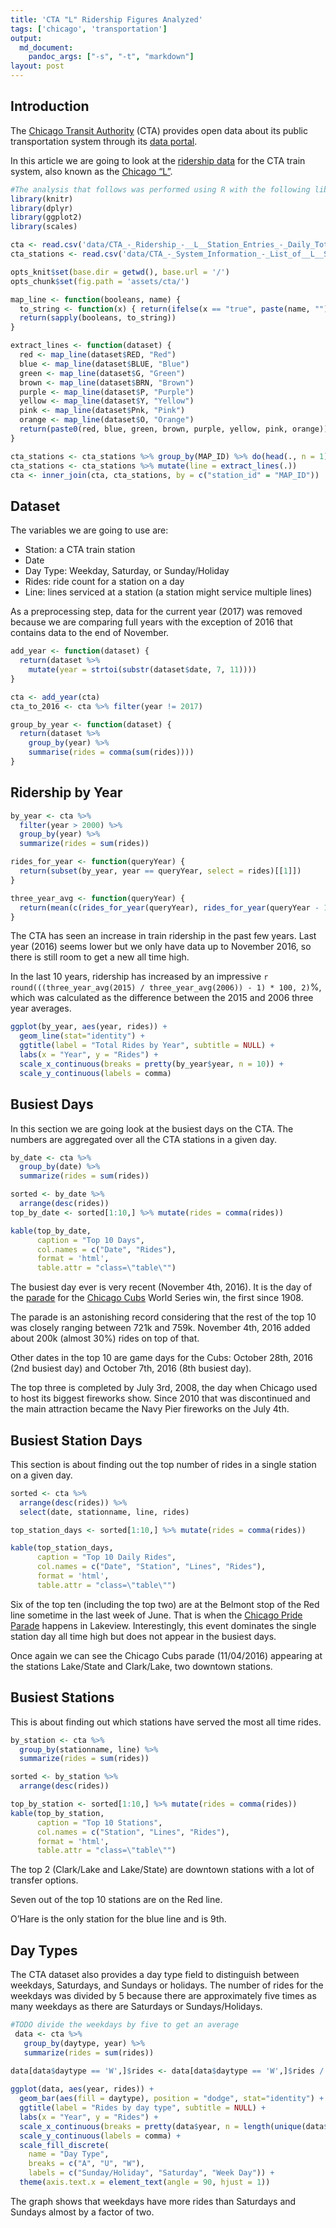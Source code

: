 ```yaml
---
title: 'CTA "L" Ridership Figures Analyzed'
tags: ['chicago', 'transportation']
output:
  md_document:
    pandoc_args: ["-s", "-t", "markdown"]
layout: post
---
```


## Introduction

The [Chicago Transit Authority](http://www.transitchicago.com/) (CTA) provides open data about its public transportation system through its [data portal](http://www.transitchicago.com/data/).

In this article we are going to look at the [ridership data](https://data.cityofchicago.org/Transportation/CTA-Ridership-L-Station-Entries-Daily-Totals/5neh-572f) for the CTA train system, also known as the [Chicago "L"](https://en.wikipedia.org/wiki/Chicago_%22L%22).

```r
#The analysis that follows was performed using R with the following libraries:
library(knitr)
library(dplyr)
library(ggplot2)
library(scales)
```

```r
cta <- read.csv('data/CTA_-_Ridership_-__L__Station_Entries_-_Daily_Totals.csv')
cta_stations <- read.csv('data/CTA_-_System_Information_-_List_of__L__Stops.csv')
```

```r
opts_knit$set(base.dir = getwd(), base.url = '/')
opts_chunk$set(fig.path = 'assets/cta/')
```

```r
map_line <- function(booleans, name) {
  to_string <- function(x) { return(ifelse(x == "true", paste(name, ""), "")) }
  return(sapply(booleans, to_string))
}

extract_lines <- function(dataset) {
  red <- map_line(dataset$RED, "Red")
  blue <- map_line(dataset$BLUE, "Blue")
  green <- map_line(dataset$G, "Green")
  brown <- map_line(dataset$BRN, "Brown")
  purple <- map_line(dataset$P, "Purple")
  yellow <- map_line(dataset$Y, "Yellow")
  pink <- map_line(dataset$Pnk, "Pink")
  orange <- map_line(dataset$O, "Orange")
  return(paste0(red, blue, green, brown, purple, yellow, pink, orange))
}
```

```r
cta_stations <- cta_stations %>% group_by(MAP_ID) %>% do(head(., n = 1)) %>% ungroup()
cta_stations <- cta_stations %>% mutate(line = extract_lines(.))
cta <- inner_join(cta, cta_stations, by = c("station_id" = "MAP_ID"))
```

## Dataset

The variables we are going to use are: 
<ul>
  <li>Station: a CTA train station</li>
  <li>Date</li>
  <li>Day Type: Weekday, Saturday, or Sunday/Holiday</li>
  <li>Rides: ride count for a station on a day</li>
  <li>Line: lines serviced at a station (a station might service multiple lines)</li>
</ul>

As a preprocessing step, data for the current year (2017) was removed because we are comparing full years with the exception of 2016 that contains data to the end of November.

```r
add_year <- function(dataset) {
  return(dataset %>%
    mutate(year = strtoi(substr(dataset$date, 7, 11))))
}

cta <- add_year(cta)
cta_to_2016 <- cta %>% filter(year != 2017)

group_by_year <- function(dataset) {
  return(dataset %>%
    group_by(year) %>%
    summarise(rides = comma(sum(rides))))
}
```

## Ridership by Year

```r
by_year <- cta %>% 
  filter(year > 2000) %>%
  group_by(year) %>%
  summarize(rides = sum(rides))

rides_for_year <- function(queryYear) {
  return(subset(by_year, year == queryYear, select = rides)[[1]])
}

three_year_avg <- function(queryYear) {
  return(mean(c(rides_for_year(queryYear), rides_for_year(queryYear - 1), rides_for_year(queryYear - 2))))
}
```

The CTA has seen an increase in train ridership in the past few years. Last year (2016) seems lower but we only have data up to November 2016, so there is still room to get a new all time high.

In the last 10 years, ridership has increased by an impressive `r round(((three_year_avg(2015) / three_year_avg(2006)) - 1) * 100, 2) `%, which was calculated as the difference between the 2015 and 2006 three year averages.

```r
ggplot(by_year, aes(year, rides)) +
  geom_line(stat="identity") +
  ggtitle(label = "Total Rides by Year", subtitle = NULL) +
  labs(x = "Year", y = "Rides") +
  scale_x_continuous(breaks = pretty(by_year$year, n = 10)) +
  scale_y_continuous(labels = comma)
```

## Busiest Days

In this section we are going look at the busiest days on the CTA. The numbers are aggregated over all the CTA stations in a given day.

<div markdown="0">
```r
by_date <- cta %>% 
  group_by(date) %>%
  summarize(rides = sum(rides))

sorted <- by_date %>% 
  arrange(desc(rides))
top_by_date <- sorted[1:10,] %>% mutate(rides = comma(rides))

kable(top_by_date, 
      caption = "Top 10 Days",
      col.names = c("Date", "Rides"),
      format = 'html',
      table.attr = "class=\"table\"")
```
</div>

The busiest day ever is very recent (November 4th, 2016). It is the day of the [parade](https://en.wikipedia.org/wiki/Chicago_Cubs#2016:_World_Series_Champions) for the 
[Chicago Cubs](https://en.wikipedia.org/wiki/Chicago_Cubs) World Series win, the first since 1908.

The parade is an astonishing record considering that the rest of the top 10 was closely ranging between 721k and 759k. November 4th, 2016 added about 200k (almost 30%) rides on top of that.

Other dates in the top 10 are game days for the Cubs: October 28th, 2016 (2nd busiest day) and October 7th, 2016 (8th busiest day).

The top three is completed by July 3rd, 2008, the day when Chicago used to host its biggest fireworks show. Since 2010 that was discontinued and the main attraction became the Navy Pier fireworks on the July 4th.

## Busiest Station Days

This section is about finding out the top number of rides in a single station on a given day.

<div markdown="0">
```r

sorted <- cta %>% 
  arrange(desc(rides)) %>%
  select(date, stationname, line, rides)

top_station_days <- sorted[1:10,] %>% mutate(rides = comma(rides))

kable(top_station_days, 
      caption = "Top 10 Daily Rides",
      col.names = c("Date", "Station", "Lines", "Rides"),
      format = 'html',
      table.attr = "class=\"table\"")
```
</div>

Six of the top ten (including the top two) are at the Belmont stop of the Red line sometime in the last week of June. That is when the [Chicago Pride Parade](https://en.wikipedia.org/wiki/Chicago_Pride_Parade) happens in Lakeview. Interestingly, this event dominates the single station day all time high but does not appear in the busiest days.

Once again we can see the Chicago Cubs parade (11/04/2016) appearing at the stations Lake/State and Clark/Lake, two downtown stations.

## Busiest Stations

This is about finding out which stations have served the most all time rides. 

<div>
```r
by_station <- cta %>% 
  group_by(stationname, line) %>%
  summarize(rides = sum(rides))

sorted <- by_station %>% 
  arrange(desc(rides))

top_by_station <- sorted[1:10,] %>% mutate(rides = comma(rides))
kable(top_by_station, 
      caption = "Top 10 Stations",
      col.names = c("Station", "Lines", "Rides"),
      format = 'html',
      table.attr = "class=\"table\"")
```
</div>

The top 2 (Clark/Lake and Lake/State) are downtown stations with a lot of transfer options.

Seven out of the top 10 stations are on the Red line.

O'Hare is the only station for the blue line and is 9th. 

## Day Types

The CTA dataset also provides a day type field to distinguish between weekdays, Saturdays, and Sundays or holidays. The number of rides for the weekdays was divided by 5 because there are approximately five times as many weekdays as there are Saturdays or Sundays/Holidays.

```r
#TODO divide the weekdays by five to get an average
 data <- cta %>% 
   group_by(daytype, year) %>%
   summarize(rides = sum(rides))

data[data$daytype == 'W',]$rides <- data[data$daytype == 'W',]$rides / 5  
  
ggplot(data, aes(year, rides)) +
  geom_bar(aes(fill = daytype), position = "dodge", stat="identity") +
  ggtitle(label = "Rides by day type", subtitle = NULL) +
  labs(x = "Year", y = "Rides") +
  scale_x_continuous(breaks = pretty(data$year, n = length(unique(data$year)))) +
  scale_y_continuous(labels = comma) +
  scale_fill_discrete(
    name = "Day Type",
    breaks = c("A", "U", "W"),
    labels = c("Sunday/Holiday", "Saturday", "Week Day")) +
  theme(axis.text.x = element_text(angle = 90, hjust = 1))
```

The graph shows that weekdays have more rides than Saturdays and Sundays almost by a factor of two.
